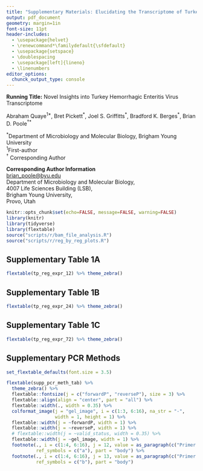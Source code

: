 ```yaml
---
title: "Supplementary Materials: Elucidating the Transcriptome of Turkey Hemorrhagic Enteritis Virus"
output: pdf_document
geometry: margin=1in
font-size: 11pt
header-includes:
  - \usepackage{helvet}
  - \renewcommand*\familydefault{\sfdefault}
  - \usepackage{setspace}
  - \doublespacing
  - \usepackage[left]{lineno}
  - \linenumbers
editor_options:
  chunck_output_type: console
---
```

\vspace{5mm}

**Running Title:** Novel Insights into Turkey Hemorrhagic Enteritis Virus Transcriptome

\vspace{10mm}
Abraham Quaye^1\*^, Bret Pickett^\*^, Joel S. Griffitts^\*^, Bradford K. Berges^\*^, Brian D. Poole${^\dagger}$^\*^   

\vspace{5mm}

^\*^Department of Microbiology and Molecular Biology, Brigham Young University       
^1^First-author      
${^\dagger}$ Corresponding Author   

\vspace{5mm}
**Corresponding Author Information**     
[brian_poole@byu.edu](mailto:brian_poole@byu.edu)       
Department of Microbiology and Molecular Biology,       
4007 Life Sciences Building (LSB),    
Brigham Young University,   
Provo, Utah  
\newpage


```r
knitr::opts_chunk$set(echo=FALSE, message=FALSE, warning=FALSE)
library(knitr)
library(tidyverse)
library(flextable)
source("scripts/r/bam_file_analysis.R")
source("scripts/r/reg_by_reg_plots.R")
```


## Supplementary Table 1A

```r
flextable(tp_reg_expr_12) %>% theme_zebra()
```

## Supplementary Table 1B

```r
flextable(tp_reg_expr_24) %>% theme_zebra()
```

## Supplementary Table 1C

```r
flextable(tp_reg_expr_72) %>% theme_zebra()
```

\newpage
## Supplementary PCR Methods
```r
set_flextable_defaults(font.size = 3.5)

flextable(supp_pcr_meth_tab) %>%
  theme_zebra() %>%
  flextable::fontsize(j = c("forwardP", "reverseP"), size = 3) %>%
  flextable::align(align = "center", part = "all") %>%
  flextable::width(., width = 0.35) %>% 
  colformat_image(j = "gel_image", i = c(1:3, 6:16), na_str = "-",
                  width = 1, height = 1) %>%
  flextable::width(j = ~forwardP, width = 1) %>%
  flextable::width(j = ~reverseP, width = 1) %>%
  # flextable::width(j = ~valid_status, width = 0.35) %>%
  flextable::width(j = ~gel_image, width = 1) %>% 
  footnote(., i = c(1:4, 6:16), j = 12, value = as_paragraph(c("Primer binds exon 1")),
           ref_symbols = c("a"), part = "body") %>%
  footnote(., i = c(1:4, 6:16), j = 13, value = as_paragraph(c("Primer binds terminal exon")),
           ref_symbols = c("b"), part = "body")
```
